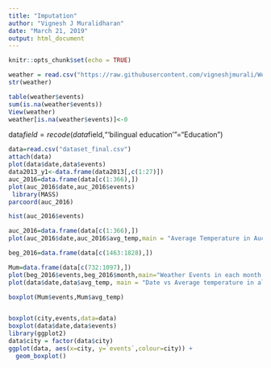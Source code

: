 ---
title: "Imputation"
author: "Vignesh J Muralidharan"
date: "March 21, 2019"
output: html_document
---

```{r setup, include=FALSE}
knitr::opts_chunk$set(echo = TRUE)
```

```{r}
weather = read.csv("https://raw.githubusercontent.com/vigneshjmurali/Weather-Prediction-in-World-Cities/master/Weather.csv")
str(weather)

table(weather$events)
sum(is.na(weather$events))
View(weather)
weather[is.na(weather$events)]<-0
```

data$field=recode(data$field,"'bilingual education'"="Education")

```{r}
data=read.csv("dataset_final.csv")
attach(data)
plot(data$date,data$events)
data2013_y1<-data.frame(data2013[,c(1:27)])
auc_2016=data.frame(data[c(1:366),])
plot(auc_2016$date,auc_2016$events)
 library(MASS)
parcoord(auc_2016)

hist(auc_2016$events)

auc_2016=data.frame(data[c(1:366),])
plot(auc_2016$date,auc_2016$avg_temp,main = "Average Temperature in Auckland_2016")

beg_2016=data.frame(data[c(1463:1828),])

Mum=data.frame(data[c(732:1097),])
plot(beg_2016$events,beg_2016$month,main="Weather Events in each month at Mumbai_2016")
plot(data$date,data$avg_temp, main = "Date vs Average temperature in all Cities for 2016 & 2017")

boxplot(Mum$events,Mum$avg_temp)


boxplot(city,events,data=data)
boxplot(data$date,data$events)
library(ggplot2)
data$city = factor(data$city)
ggplot(data, aes(x=city, y=`events`,colour=city)) +
  geom_boxplot()
```

